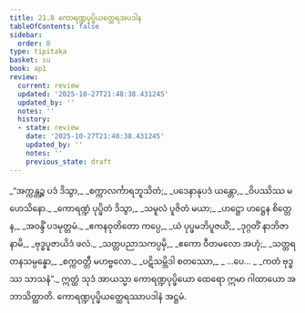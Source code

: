 ```yaml
---
title: 21.8 ကောရဏ္ဍပုပ္ဖိယတ္ထေရအပဒါန
tableOfContents: false
sidebar:
  order: 8
type: tipitaka
basket: su
book: ap1
review:
  current: review
  updated: '2025-10-27T21:48:38.431245'
  updated_by: ''
  notes: ''
  history:
  - state: review
    date: '2025-10-27T21:48:38.431245'
    updated_by: ''
    notes: ''
    previous_state: draft
---
```



<ReviewStatus review={frontmatter.review} showDetails={true} />

<HypothesisAnnotation frontmatter={frontmatter} />

<DynamicBreadcrumb />

<Division number="35" book="ap1" e="ch" v="20" p="231">

<Paragraph number="2798" type="verses" book="ap1">
_“အက္ကန္တဉ္စ ပဒံ ဒိသွာ,_  
_စက္ကာလင်္ကာရဘူသိတံ;_  
_ပဒေနာနုပဒံ ယန္တော,_  
_ဝိပဿိဿ မဟေသိနော._  

</Paragraph>

</Division>
<Division number="36" book="ap1" e="ch" v="20" p="231">

<Paragraph number="2799" type="verses" book="ap1">
_ကောရဏ္ဍံ ပုပ္ဖိတံ ဒိသွာ,_  
_သမူလံ ပူဇိတံ မယာ;_  
_ဟဋ္ဌော ဟဋ္ဌေန စိတ္တေန,_  
_အဝန္ဒိံ ပဒမုတ္တမံ._  

</Paragraph>

</Division>
<Division number="37" book="ap1" e="ch" v="20" p="231">

<Paragraph number="2800" type="verses" book="ap1">
_ဧကနဝုတိတော ကပ္ပေ,_  
_ယံ ပုပ္ဖမဘိပူဇယိံ;_  
_ဒုဂ္ဂတိံ နာဘိဇာနာမိ,_  
_ဗုဒ္ဓပူဇာယိဒံ ဖလံ._  

</Paragraph>

</Division>
<Division number="38" book="ap1" e="ch" v="20" p="231">

<Paragraph number="2801" type="verses" book="ap1">
_သတ္တပညာသကပ္ပမှိ,_  
_ဧကော ဝီတမလော အဟုံ;_  
_သတ္တရတနသမ္ပန္နော,_  
_စက္ကဝတ္တီ မဟဗ္ဗလော._  

</Paragraph>

</Division>
<Division number="39" book="ap1" e="ch" v="20" p="231">

<Paragraph number="2802" type="verses" book="ap1">
_ပဋိသမ္ဘိဒါ စတဿော,_  
_ …ပေ… _  
_ကတံ ဗုဒ္ဓဿ သာသနံ”._  

</Paragraph>

<Paragraph number="2803" book="ap1">
ဣတ္ထံ သုဒံ အာယသ္မာ ကောရဏ္ဍပုပ္ဖိယော ထေရော ဣမာ ဂါထာယော အဘာသိတ္ထာတိ.

</Paragraph>
</Division>

<Paragraph number="2804" type="center" book="ap1">
ကောရဏ္ဍပုပ္ဖိယတ္ထေရဿာပဒါနံ အဋ္ဌမံ.
</Paragraph>